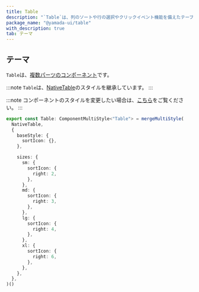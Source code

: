```yaml
---
title: Table
description: "`Table`は、列のソートや行の選択やクリックイベント機能を備えたテーブルのコンポーネントです。"
package_name: "@yamada-ui/table"
with_description: true
tab: テーマ
---
```


## テーマ

`Table`は、[複数パーツのコンポーネント](/styled-system/theming/component-styles#複数パーツのコンポーネント)です。

:::note
`Table`は、[NativeTable](/components/data-display/native-table)のスタイルを継承しています。
:::

:::note
コンポーネントのスタイルを変更したい場合は、[こちら](/styled-system/theming/customize-theme#コンポーネントのスタイルを変更する)をご覧ください。
:::

```ts
export const Table: ComponentMultiStyle<"Table"> = mergeMultiStyle(
  NativeTable,
  {
    baseStyle: {
      sortIcon: {},
    },

    sizes: {
      sm: {
        sortIcon: {
          right: 2,
        },
      },
      md: {
        sortIcon: {
          right: 3,
        },
      },
      lg: {
        sortIcon: {
          right: 4,
        },
      },
      xl: {
        sortIcon: {
          right: 6,
        },
      },
    },
  },
)()
```

